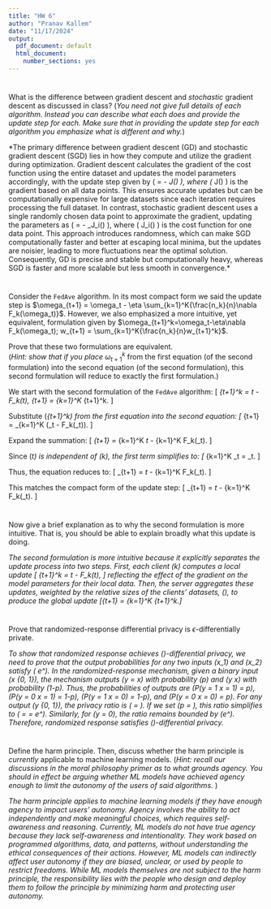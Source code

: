 ```yaml
---
title: "HW 6"
author: "Pranav Kallem"
date: "11/17/2024"
output:
  pdf_document: default
  html_document:
    number_sections: yes
---
```


# 
What is the difference between gradient descent and *stochastic* gradient descent as discussed in class? (*You need not give full details of each algorithm. Instead you can describe what each does and provide the update step for each. Make sure that in providing the update step for each algorithm you emphasize what is different and why.*)

*The primary difference between gradient descent (GD) and stochastic gradient descent (SGD) lies in how they compute and utilize the gradient during optimization. Gradient descent calculates the gradient of the cost function using the entire dataset and updates the model parameters accordingly, with the update step given by \( \theta = \theta - \eta \cdot \nabla_\theta J(\theta) \), where \( \nabla_\theta J(\theta) \) is the gradient based on all data points. This ensures accurate updates but can be computationally expensive for large datasets since each iteration requires processing the full dataset. In contrast, stochastic gradient descent uses a single randomly chosen data point to approximate the gradient, updating the parameters as \( \theta = \theta - \eta \cdot \nabla_\theta J_i(\theta) \), where \( J_i(\theta) \) is the cost function for one data point. This approach introduces randomness, which can make SGD computationally faster and better at escaping local minima, but the updates are noisier, leading to more fluctuations near the optimal solution. Consequently, GD is precise and stable but computationally heavy, whereas SGD is faster and more scalable but less smooth in convergence.*

# 

Consider the `FedAve` algorithm. In its most compact form we said the update step is $\omega_{t+1} = \omega_t - \eta \sum_{k=1}^K{\frac{n_k}{n}\nabla F_k(\omega_t)}$. However, we also emphasized a more intuitive, yet equivalent, formulation given by $\omega_{t+1}^k=\omega_t-\eta\nabla F_k(\omega_t); w_{t+1} = \sum_{k=1}^K{\frac{n_k}{n}w_{t+1}^k}$.

Prove that these two formulations are equivalent.\
(*Hint: show that if you place* $\omega_{t+1}^k$ from the first equation (of the second formulation) into the second equation (of the second formulation), this second formulation will reduce to exactly the first formulation.)

We start with the second formulation of the `FedAve` algorithm:
\[
\omega_{t+1}^k = \omega_t - \eta \nabla F_k(\omega_t), \quad \omega_{t+1} = \sum_{k=1}^K \frac{n_k}{n} \omega_{t+1}^k.
\]

Substitute \(\omega_{t+1}^k\) from the first equation into the second equation:
\[
\omega_{t+1} = \sum_{k=1}^K \frac{n_k}{n} (\omega_t - \eta \nabla F_k(\omega_t)).
\]

Expand the summation:
\[
\omega_{t+1} = \sum_{k=1}^K \frac{n_k}{n} \omega_t - \eta \sum_{k=1}^K \frac{n_k}{n} \nabla F_k(\omega_t).
\]

Since \(\omega_t\) is independent of \(k\), the first term simplifies to:
\[
\sum_{k=1}^K \frac{n_k}{n} \omega_t = \omega_t.
\]

Thus, the equation reduces to:
\[
\omega_{t+1} = \omega_t - \eta \sum_{k=1}^K \frac{n_k}{n} \nabla F_k(\omega_t).
\]

This matches the compact form of the update step:
\[
\omega_{t+1} = \omega_t - \eta \sum_{k=1}^K \frac{n_k}{n} \nabla F_k(\omega_t).
\]

# 

Now give a brief explanation as to why the second formulation is more intuitive. That is, you should be able to explain broadly what this update is doing.

*The second formulation is more intuitive because it explicitly separates the update process into two steps. First, each client \(k\) computes a local update \[ \omega_{t+1}^k = \omega_t - \eta \nabla F_k(\omega_t), \] reflecting the effect of the gradient on the model parameters for their local data. Then, the server aggregates these updates, weighted by the relative sizes of the clients’ datasets, \(\frac{n_k}{n}\), to produce the global update \[\omega_{t+1} = \sum_{k=1}^K \frac{n_k}{n} \omega_{t+1}^k.\]*

# 

Prove that randomized-response differential privacy is $\epsilon$-differentially private.

*To show that randomized response achieves \(\epsilon\)-differential privacy, we need to prove that the output probabilities for any two inputs \(x_1\) and \(x_2\) satisfy \(\frac{P(\text{Output} = y \mid x_1)}{P(\text{Output} = y \mid x_2)} \leq e^\epsilon\). In the randomized-response mechanism, given a binary input \(x \in \{0, 1\}\), the mechanism outputs \(y = x\) with probability \(p\) and \(y \neq x\) with probability \(1-p\). Thus, the probabilities of outputs are \(P(y = 1 \mid x = 1) = p\), \(P(y = 0 \mid x = 1) = 1-p\), \(P(y = 1 \mid x = 0) = 1-p\), and \(P(y = 0 \mid x = 0) = p\). For any output \(y \in \{0, 1\}\), the privacy ratio is \(\frac{P(y = 1 \mid x = 1)}{P(y = 1 \mid x = 0)} = \frac{p}{1-p}\). If we set \(p = \frac{e^\epsilon}{1+e^\epsilon}\), this ratio simplifies to \(\frac{p}{1-p} = \frac{\frac{e^\epsilon}{1+e^\epsilon}}{\frac{1}{1+e^\epsilon}} = e^\epsilon\). Similarly, for \(y = 0\), the ratio remains bounded by \(e^\epsilon\). Therefore, randomized response satisfies \(\epsilon\)-differential privacy.*

# 

Define the harm principle. Then, discuss whether the harm principle is *currently* applicable to machine learning models. (*Hint: recall our discussions in the moral philosophy primer as to what grounds agency. You should in effect be arguing whether ML models have achieved agency enough to limit the autonomy of the users of said algorithms.* )

*The harm principle applies to machine learning models if they have enough agency to impact users' autonomy. Agency involves the ability to act independently and make meaningful choices, which requires self-awareness and reasoning. Currently, ML models do not have true agency because they lack self-awareness and intentionality. They work based on programmed algorithms, data, and patterns, without understanding the ethical consequences of their actions. However, ML models can indirectly affect user autonomy if they are biased, unclear, or used by people to restrict freedoms. While ML models themselves are not subject to the harm principle, the responsibility lies with the people who design and deploy them to follow the principle by minimizing harm and protecting user autonomy.*
